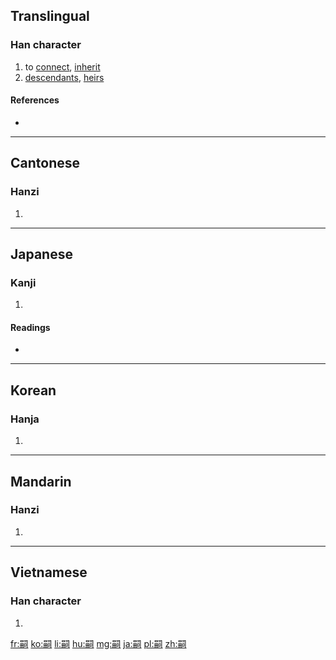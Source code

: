 ==Translingual==

===Han character===
{{Han char|rn=30|rad=口|as=10|sn=13|four=67220|canj=RBSMR|ids=⿰⿱口𠕁司}}

# to [[connect]], [[inherit]]
# [[descendant]]s, [[heir]]s

====References====
* {{Han ref|kx=0203.300|dkj=04109|dj=0426.100|hdz=10667.110|uh=55E3|ud=21987|bh=B6E0|bd=46816}}

----

==Cantonese==

===Hanzi===
{{yue-hanzi|jyut=zi6|y=ji6}}

# {{defn|lang=yue|sort=口10}}

----

==Japanese==

===Kanji===
{{ja-kanji|grade=c|rs=口10}}

# {{defn|lang=ja|sort=口10}}

====Readings====
* {{ja-readings|on=[[し]] (shi)|kun=[[つぐ]] (tsugu)}}

----

==Korean==

===Hanja===
{{ko-hanja|hangeul=사|rv=sa|mr=sa}}

# {{defn|lang=ko|sort=口10}}

----

==Mandarin==

===Hanzi===
{{cmn-hanzi|pin=[[sì]] ([[si4]])|wg=ssu<sup>4</sup>}}

# {{defn|lang=cmn|sort=口10}}

----

==Vietnamese==

===Han character===
{{vi-hantu|[[tự]]|rs=口10}}

# {{defn|lang=vi|sort=口10}}

[[fr:嗣]]
[[ko:嗣]]
[[li:嗣]]
[[hu:嗣]]
[[mg:嗣]]
[[ja:嗣]]
[[pl:嗣]]
[[zh:嗣]]